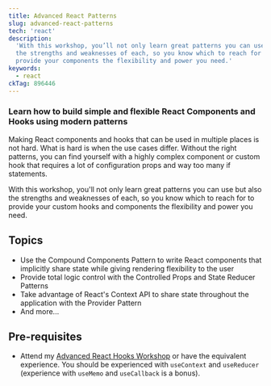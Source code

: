 ```yaml
---
title: Advanced React Patterns
slug: advanced-react-patterns
tech: 'react'
description:
  'With this workshop, you’ll not only learn great patterns you can use but also
  the strengths and weaknesses of each, so you know which to reach for to
  provide your components the flexibility and power you need.'
keywords:
  - react
ckTag: 896446
---
```


### Learn how to build simple and flexible React Components and Hooks using modern patterns

Making React components and hooks that can be used in multiple places is not
hard. What is hard is when the use cases differ. Without the right patterns, you
can find yourself with a highly complex component or custom hook that requires a
lot of configuration props and way too many if statements.

With this workshop, you'll not only learn great patterns you can use but also
the strengths and weaknesses of each, so you know which to reach for to provide
your custom hooks and components the flexibility and power you need.

## Topics

- Use the Compound Components Pattern to write React components that implicitly
  share state while giving rendering flexibility to the user
- Provide total logic control with the Controlled Props and State Reducer
  Patterns
- Take advantage of React's Context API to share state throughout the
  application with the Provider Pattern
- And more...

## Pre-requisites

- Attend my [Advanced React Hooks Workshop](/workshops/advanced-react-hooks) or
  have the equivalent experience. You should be experienced with `useContext`
  and `useReducer` (experience with `useMemo` and `useCallback` is a bonus).
